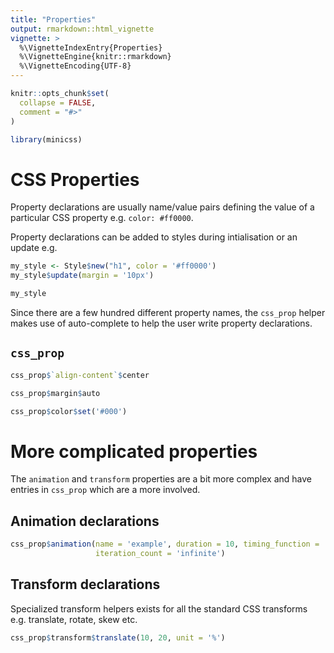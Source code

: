 ```yaml
---
title: "Properties"
output: rmarkdown::html_vignette
vignette: >
  %\VignetteIndexEntry{Properties}
  %\VignetteEngine{knitr::rmarkdown}
  %\VignetteEncoding{UTF-8}
---
```


```r
knitr::opts_chunk$set(
  collapse = FALSE,
  comment = "#>"
)
```

```r
library(minicss)
```


# CSS Properties

Property declarations are usually name/value pairs defining the value of a 
particular CSS property e.g. `color: #ff0000`.

Property declarations can be added to styles during intialisation or an update e.g.

```r
my_style <- Style$new("h1", color = '#ff0000')
my_style$update(margin = '10px')

my_style
```


Since there are a few hundred different property names, the `css_prop` helper makes
use of auto-complete to help the user write property declarations.

## `css_prop`

```r
css_prop$`align-content`$center
```


```r
css_prop$margin$auto
```


```r
css_prop$color$set('#000')
```







# More complicated properties

The `animation` and `transform` properties are a bit more complex and have
entries in `css_prop` which are a more involved.


## Animation declarations

```r
css_prop$animation(name = 'example', duration = 10, timing_function = 'ease', 
                   iteration_count = 'infinite')
```



## Transform declarations

Specialized transform helpers exists for all the standard CSS transforms e.g. translate, 
rotate, skew etc.

```r
css_prop$transform$translate(10, 20, unit = '%')
```


